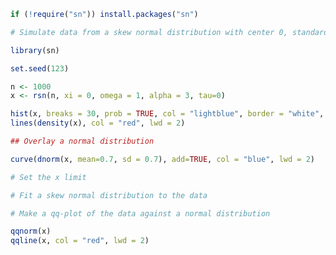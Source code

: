 ```r
if (!require("sn")) install.packages("sn")

# Simulate data from a skew normal distribution with center 0, standard deviation 1 and positive skewness

library(sn)

set.seed(123)

n <- 1000
x <- rsn(n, xi = 0, omega = 1, alpha = 3, tau=0)

hist(x, breaks = 30, prob = TRUE, col = "lightblue", border = "white", main = "Histogram of simulated data", xlim = c(-5, 5))
lines(density(x), col = "red", lwd = 2)

## Overlay a normal distribution

curve(dnorm(x, mean=0.7, sd = 0.7), add=TRUE, col = "blue", lwd = 2)

# Set the x limit

# Fit a skew normal distribution to the data

```


```r
# Make a qq-plot of the data against a normal distribution

qqnorm(x)
qqline(x, col = "red", lwd = 2)
```

